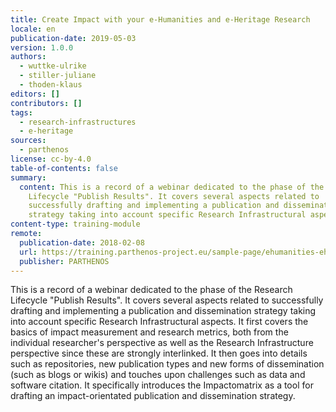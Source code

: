 ```yaml
---
title: Create Impact with your e-Humanities and e-Heritage Research
locale: en
publication-date: 2019-05-03
version: 1.0.0
authors:
  - wuttke-ulrike
  - stiller-juliane
  - thoden-klaus
editors: []
contributors: []
tags:
  - research-infrastructures
  - e-heritage
sources:
  - parthenos
license: cc-by-4.0
table-of-contents: false
summary:
  content: This is a record of a webinar dedicated to the phase of the Research
    Lifecycle "Publish Results". It covers several aspects related to
    successfully drafting and implementing a publication and dissemination
    strategy taking into account specific Research Infrastructural aspects.
content-type: training-module
remote:
  publication-date: 2018-02-08
  url: https://training.parthenos-project.eu/sample-page/ehumanities-eheritage-webinar-series/webinar-impact/
  publisher: PARTHENOS
---
```

This is a record of a webinar dedicated to the phase of the Research Lifecycle "Publish Results". It covers several aspects related to successfully drafting and implementing a publication and dissemination strategy taking into account specific Research Infrastructural aspects. It first covers the basics of impact measurement and research metrics, both from the individual researcher's perspective as well as the Research Infrastructure perspective since these are strongly interlinked. It then goes into details such as repositories, new publication types and new forms of dissemination (such as blogs or wikis) and touches upon challenges such as data and software citation. It specifically introduces the Impactomatrix as a tool for drafting an impact-orientated publication and dissemination strategy.

<ExternalResource title="Interested in learning more?" subtitle="Check out Create Impact with your e-Humanities and e-Heritage Research on PARTHENOS" url="https://training.parthenos-project.eu/sample-page/ehumanities-eheritage-webinar-series/webinar-impact/" />
